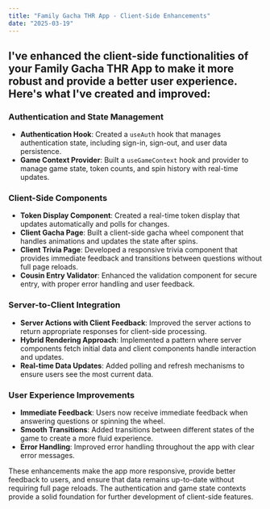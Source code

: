 ```yaml
---
title: "Family Gacha THR App - Client-Side Enhancements"
date: "2025-03-19"
---
```


## I've enhanced the client-side functionalities of your Family Gacha THR App to make it more robust and provide a better user experience. Here's what I've created and improved:

### Authentication and State Management
- **Authentication Hook**: Created a `useAuth` hook that manages authentication state, including sign-in, sign-out, and user data persistence.
- **Game Context Provider**: Built a `useGameContext` hook and provider to manage game state, token counts, and spin history with real-time updates.

### Client-Side Components
- **Token Display Component**: Created a real-time token display that updates automatically and polls for changes.
- **Client Gacha Page**: Built a client-side gacha wheel component that handles animations and updates the state after spins.
- **Client Trivia Page**: Developed a responsive trivia component that provides immediate feedback and transitions between questions without full page reloads.
- **Cousin Entry Validator**: Enhanced the validation component for secure entry, with proper error handling and user feedback.

### Server-to-Client Integration
- **Server Actions with Client Feedback**: Improved the server actions to return appropriate responses for client-side processing.
- **Hybrid Rendering Approach**: Implemented a pattern where server components fetch initial data and client components handle interaction and updates.
- **Real-time Data Updates**: Added polling and refresh mechanisms to ensure users see the most current data.

### User Experience Improvements
- **Immediate Feedback**: Users now receive immediate feedback when answering questions or spinning the wheel.
- **Smooth Transitions**: Added transitions between different states of the game to create a more fluid experience.
- **Error Handling**: Improved error handling throughout the app with clear error messages.

These enhancements make the app more responsive, provide better feedback to users, and ensure that data remains up-to-date without requiring full page reloads. The authentication and game state contexts provide a solid foundation for further development of client-side features.
